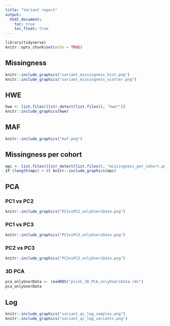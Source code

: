 ```yaml
---
title: "Variant report"
output:
  html_document:
    toc: true
    toc_float: true
---
```


```r
library(tidyverse)
knitr::opts_chunk$set(echo = TRUE)
```

## Missingness

```r
knitr::include_graphics("variant_missingness_hist.png")
knitr::include_graphics("variant_missingness_scatter.png")
```

## HWE

```r
hwe <- list.files()[str_detect(list.files(), "hwe*")]
knitr::include_graphics(hwe)
```

## MAF

```r
knitr::include_graphics("maf.png")
```

## Missingness per cohort

```r
mpc <- list.files()[str_detect(list.files(), "missingness_per_cohort.png")]
if (length(mpc) > 0) knitr::include_graphics(mpc)
```

## PCA 

### PC1 vs PC2

```r
knitr::include_graphics("PC1vsPC2_onlyUsersData.png")
```

### PC1 vs PC3


```r
knitr::include_graphics("PC1vsPC3_onlyUsersData.png")
```


### PC2 vs PC3

```r
knitr::include_graphics("PC2vsPC3_onlyUsersData.png")
```

### 3D PCA 

```r
pca_onlyUserData <- readRDS("plink_3D_PCA_onlyUsersData.rds")
pca_onlyUserData
```

## Log

```r
knitr::include_graphics("variant_qc_log_samples.png")
knitr::include_graphics("variant_qc_log_variants.png")
```
